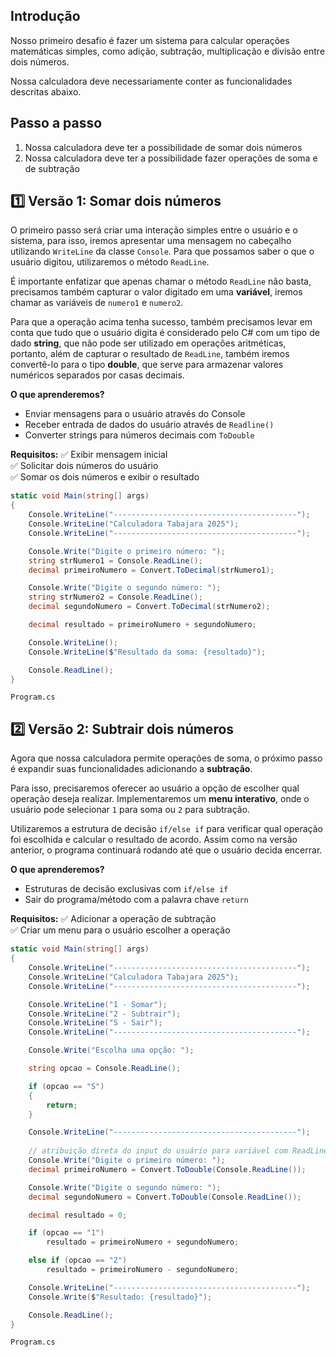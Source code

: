 ## Introdução

Nosso primeiro desafio é fazer um sistema para calcular operações matemáticas simples, como adição, subtração, multiplicação e divisão entre dois números.

Nossa calculadora deve necessariamente conter as funcionalidades descritas abaixo.
## Passo a passo

1. Nossa calculadora deve ter a possibilidade de somar dois números
2. Nossa calculadora deve ter a possibilidade fazer operações de soma e de subtração

## 1️⃣ Versão 1: Somar dois números

O primeiro passo será criar uma interação simples entre o usuário e o sistema, para isso, iremos apresentar uma mensagem no cabeçalho utilizando `WriteLine` da classe `Console`. Para que possamos saber o que o usuário digitou, utilizaremos o método `ReadLine`.

É importante enfatizar que apenas chamar o método `ReadLine` não basta, precisamos também capturar o valor digitado em uma **variável**, iremos chamar as variáveis de `numero1` e `numero2`.

Para que a operação acima tenha sucesso, também precisamos levar em conta que tudo que o usuário digita é considerado pelo C# com um tipo de dado **string**, que não pode ser utilizado em operações aritméticas, portanto, além de capturar o resultado de `ReadLine`, também iremos convertê-lo para o tipo **double**, que serve para armazenar valores numéricos separados por casas decimais.

**O que aprenderemos?**
- Enviar mensagens para o usuário através do Console
- Receber entrada de dados do usuário através de `Readline()`
- Converter strings para números decimais com `ToDouble`

**Requisitos:**
✅ Exibir mensagem inicial  
✅ Solicitar dois números do usuário  
✅ Somar os dois números e exibir o resultado

```cs
static void Main(string[] args)
{
	Console.WriteLine("-----------------------------------------");
	Console.WriteLine("Calculadora Tabajara 2025");
	Console.WriteLine("-----------------------------------------");

    Console.Write("Digite o primeiro número: ");
    string strNumero1 = Console.ReadLine();
    decimal primeiroNumero = Convert.ToDecimal(strNumero1);

    Console.Write("Digite o segundo número: ");
    string strNumero2 = Console.ReadLine();
    decimal segundoNumero = Convert.ToDecimal(strNumero2);

    decimal resultado = primeiroNumero + segundoNumero;

    Console.WriteLine();
    Console.WriteLine($"Resultado da soma: {resultado}");

    Console.ReadLine();
}
```
`Program.cs`

## 2️⃣ Versão 2: Subtrair dois números

Agora que nossa calculadora permite operações de soma, o próximo passo é expandir suas funcionalidades adicionando a **subtração**.

Para isso, precisaremos oferecer ao usuário a opção de escolher qual operação deseja realizar. Implementaremos um **menu interativo**, onde o usuário pode selecionar `1` para soma ou `2` para subtração.

Utilizaremos a estrutura de decisão `if/else if` para verificar qual operação foi escolhida e calcular o resultado de acordo. Assim como na versão anterior, o programa continuará rodando até que o usuário decida encerrar.

**O que aprenderemos?**
- Estruturas de decisão exclusivas com `if/else if`
- Sair do programa/método com a palavra chave `return`

**Requisitos:**
✅ Adicionar a operação de subtração  
✅ Criar um menu para o usuário escolher a operação

```cs
static void Main(string[] args)
{
    Console.WriteLine("-----------------------------------------");
    Console.WriteLine("Calculadora Tabajara 2025");
    Console.WriteLine("-----------------------------------------");

    Console.WriteLine("1 - Somar");
    Console.WriteLine("2 - Subtrair");
    Console.WriteLine("S - Sair");
    Console.WriteLine("-----------------------------------------");

    Console.Write("Escolha uma opção: ");

    string opcao = Console.ReadLine();

    if (opcao == "S")
    {
        return;
    }

    Console.WriteLine("-----------------------------------------");
    
	// atribuição direta do input do usuário para variável com ReadLine()
    Console.Write("Digite o primeiro número: ");
    decimal primeiroNumero = Convert.ToDouble(Console.ReadLine()); 

    Console.Write("Digite o segundo número: ");
    decimal segundoNumero = Convert.ToDouble(Console.ReadLine());

    decimal resultado = 0;

    if (opcao == "1")
        resultado = primeiroNumero + segundoNumero;

    else if (opcao == "2")
        resultado = primeiroNumero - segundoNumero;

    Console.WriteLine("-----------------------------------------");
    Console.Write($"Resultado: {resultado}");

    Console.ReadLine();
}
```
`Program.cs`